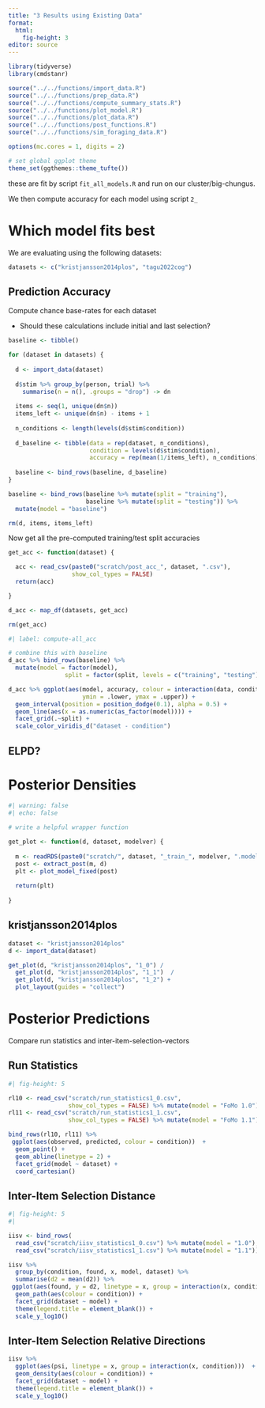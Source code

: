 ```yaml
---
title: "3 Results using Existing Data"
format: 
  html:
    fig-height: 3
editor: source
---
```


```r
library(tidyverse)
library(cmdstanr)

source("../../functions/import_data.R")
source("../../functions/prep_data.R")
source("../../functions/compute_summary_stats.R")
source("../../functions/plot_model.R")
source("../../functions/plot_data.R")
source("../../functions/post_functions.R")
source("../../functions/sim_foraging_data.R")

options(mc.cores = 1, digits = 2)

# set global ggplot theme
theme_set(ggthemes::theme_tufte())
```

these are fit by script `fit_all_models.R` and run on our cluster/big-chungus.

We then compute accuracy for each model using script `2_`

# Which model fits best 

We are evaluating using the following datasets:

```r
datasets <- c("kristjansson2014plos", "tagu2022cog")
```

## Prediction Accuracy

Compute chance base-rates for each dataset

- Should these calculations include initial and last selection?

```r

baseline <- tibble()

for (dataset in datasets) {
  
  d <- import_data(dataset)
  
  d$stim %>% group_by(person, trial) %>%
    summarise(n = n(), .groups = "drop") -> dn
  
  items <- seq(1, unique(dn$n))
  items_left <- unique(dn$n) - items + 1
  
  n_conditions <- length(levels(d$stim$condition))
  
  d_baseline <- tibble(data = rep(dataset, n_conditions),
                       condition = levels(d$stim$condition),
                       accuracy = rep(mean(1/items_left), n_conditions))
  
  baseline <- bind_rows(baseline, d_baseline)
}

baseline <- bind_rows(baseline %>% mutate(split = "training"),
                      baseline %>% mutate(split = "testing")) %>%
  mutate(model = "baseline")

rm(d, items, items_left)
```

Now get all the pre-computed training/test split accuracies

```r
get_acc <- function(dataset) {

  acc <- read_csv(paste0("scratch/post_acc_", dataset, ".csv"),
                  show_col_types = FALSE)
  return(acc)

}

d_acc <- map_df(datasets, get_acc)

rm(get_acc)
```

```r
#| label: compute-all_acc

# combine this with baseline
d_acc %>% bind_rows(baseline) %>%
  mutate(model = factor(model),
                split = factor(split, levels = c("training", "testing"))) -> d_acc

d_acc %>% ggplot(aes(model, accuracy, colour = interaction(data, condition),
                     ymin = .lower, ymax = .upper)) +
  geom_interval(position = position_dodge(0.1), alpha = 0.5) +
  geom_line(aes(x = as.numeric(as_factor(model)))) +
  facet_grid(.~split) +
  scale_color_viridis_d("dataset - condition")
```

## ELPD? 

# Posterior Densities

```r
#| warning: false
#| echo: false

# write a helpful wrapper function

get_plot <- function(d, dataset, modelver) {
  
  m <- readRDS(paste0("scratch/", dataset, "_train_", modelver, ".model"))
  post <- extract_post(m, d)
  plt <- plot_model_fixed(post)
  
  return(plt)
  
}

```


## kristjansson2014plos

```r

dataset <- "kristjansson2014plos"
d <- import_data(dataset)

get_plot(d, "kristjansson2014plos", "1_0") / 
  get_plot(d, "kristjansson2014plos", "1_1")  / 
  get_plot(d, "kristjansson2014plos", "1_2") + 
  plot_layout(guides = "collect")

```


# Posterior Predictions

Compare run statistics and inter-item-selection-vectors

## Run Statistics

```r
#| fig-height: 5

rl10 <- read_csv("scratch/run_statistics1_0.csv", 
                 show_col_types = FALSE) %>% mutate(model = "FoMo 1.0")
rl11 <- read_csv("scratch/run_statistics1_1.csv", 
                 show_col_types = FALSE) %>% mutate(model = "FoMo 1.1")

bind_rows(rl10, rl11) %>%
 ggplot(aes(observed, predicted, colour = condition))  +
  geom_point() + 
  geom_abline(linetype = 2) + 
  facet_grid(model ~ dataset) + 
  coord_cartesian()
```


## Inter-Item Selection Distance

```r
#| fig-height: 5
#|

iisv <- bind_rows(
  read_csv("scratch/iisv_statistics1_0.csv") %>% mutate(model = "1.0"),
  read_csv("scratch/iisv_statistics1_1.csv") %>% mutate(model = "1.1"))

iisv %>%
  group_by(condition, found, x, model, dataset) %>%
  summarise(d2 = mean(d2)) %>%
 ggplot(aes(found, y = d2, linetype = x, group = interaction(x, condition)))  +
  geom_path(aes(colour = condition)) + 
  facet_grid(dataset ~ model) +
  theme(legend.title = element_blank()) + 
  scale_y_log10()
```

## Inter-Item Selection Relative Directions

```r

iisv %>%
  ggplot(aes(psi, linetype = x, group = interaction(x, condition)))  +
  geom_density(aes(colour = condition)) + 
  facet_grid(dataset ~ model) +
  theme(legend.title = element_blank()) + 
  scale_y_log10()

```



